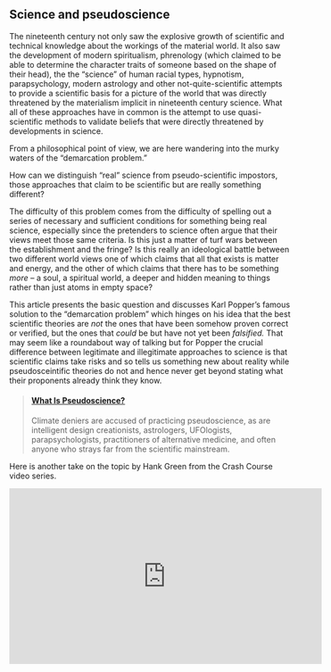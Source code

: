 ## Science and pseudoscience {#pseudoscience}

The nineteenth century not only saw the explosive  growth of scientific and technical knowledge about the workings of the material world. It also saw the development of modern spiritualism, phrenology (which claimed to be able to determine the character traits of someone based on the shape of their head), the the "science" of human racial types, hypnotism, parapsychology, modern astrology and other not-quite-scientific attempts to provide a scientific basis for a picture of the world that was directly threatened by the materialism implicit in nineteenth century science. What all of these approaches have in common is the attempt to use quasi-scientific methods to validate beliefs that were directly threatened by developments in science. 

From a philosophical point of view, we are here wandering into the murky waters of the "demarcation problem."

:::{.question data-latex="" .infobox}

How can we distinguish "real" science from pseudo-scientific impostors, those approaches that claim to be scientific but are really something different?

:::

The difficulty of this problem comes from the difficulty of spelling out a series of necessary and sufficient conditions for something being real science, especially since the pretenders to science often argue that their views meet those same criteria. Is this just a matter of turf wars between the establishment and the fringe? Is this really an ideological battle between two different world views one of which claims that all that exists is matter and energy, and the other of which claims that there has to be something *more* -- a soul, a spiritual world, a deeper and hidden meaning to things rather than just atoms in empty space?

This article presents the basic question and discusses Karl Popper's famous solution to the "demarcation problem" which hinges on his idea that the best scientific theories are *not* the ones that have been somehow proven correct or verified, but the ones that *could* be but have not yet been *falsified.* That may seem like a roundabout way of talking but for Popper the crucial difference between legitimate and illegitimate approaches to science is that scientific claims take risks and so tells us something new about reality while pseudosceintific theories do not and hence never get beyond stating what their proponents already think they know.

:::{.embedcard  data-latex=""}

<blockquote class="embedly-card"><h4><a href="https://www.scientificamerican.com/article/what-is-pseudoscience/">What Is Pseudoscience?</a></h4><p>Climate deniers are accused of practicing pseudoscience, as are intelligent design creationists, astrologers, UFOlogists, parapsychologists, practitioners of alternative medicine, and often anyone who strays far from the scientific mainstream.</p></blockquote>
<script async src="//cdn.embedly.com/widgets/platform.js" charset="UTF-8"></script>

:::

Here is another take on the topic by Hank Green from the Crash Course video series.


:::{.video }

<iframe width="560" height="315" src="https://www.youtube.com/embed/-X8Xfl0JdTQ" frameborder="0" allow="accelerometer; autoplay; encrypted-media; gyroscope; picture-in-picture" allowfullscreen></iframe>

:::
